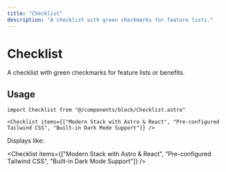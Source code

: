```yaml
---
title: "Checklist"
description: "A checklist with green checkmarks for feature lists."
---
```




<DocsLayout title={frontmatter.title} description={frontmatter.description}>

# Checklist

A checklist with green checkmarks for feature lists or benefits.

## Usage

```tsx
import Checklist from "@/components/block/Checklist.astro"

<Checklist items={["Modern Stack with Astro & React", "Pre-configured Tailwind CSS", "Built-in Dark Mode Support"]} />
```

Displays like:

<Checklist items={["Modern Stack with Astro & React", "Pre-configured Tailwind CSS", "Built-in Dark Mode Support"]} />

</DocsLayout> 